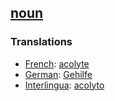 == [[noun]] == 
=== Translations === 
*[[French]]: [[acolyte]] 
*[[German]]: [[Gehilfe]] 
*[[Interlingua]]: [[acolyto]]